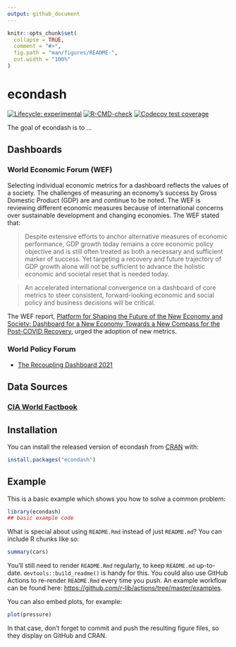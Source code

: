```yaml
---
output: github_document
---
```


<!-- README.md is generated from README.Rmd. Please edit that file -->

```r
knitr::opts_chunk$set(
  collapse = TRUE,
  comment = "#>",
  fig.path = "man/figures/README-",
  out.width = "100%"
)
```

# econdash

<!-- badges: start -->
[![Lifecycle: experimental](https://img.shields.io/badge/lifecycle-experimental-orange.svg)](https://lifecycle.r-lib.org/articles/stages.html#experimental)
[![R-CMD-check](https://github.com/RobWiederstein/econdash/workflows/R-CMD-check/badge.svg)](https://github.com/RobWiederstein/econdash/actions)
[![Codecov test coverage](https://codecov.io/gh/RobWiederstein/econdash/branch/main/graph/badge.svg)](https://app.codecov.io/gh/RobWiederstein/econdash?branch=main)
<!-- badges: end -->

The goal of econdash is to ...

## Dashboards

### World Economic Forum (WEF)

Selecting individual economic metrics for a dashboard reflects the values of a society.  The challenges of measuring an economy's success by Gross Domestic Product (GDP) are and continue to be noted.  The WEF is reviewing different economic measures because of international concerns over sustainable development and changing economies.  The WEF stated that:

> Despite extensive efforts to anchor alternative measures of economic performance, GDP growth today remains a core economic policy objective and is still often treated as both a necessary and sufficient marker of success. Yet targeting a recovery and future trajectory of GDP growth alone will not be sufficient to advance the holistic economic and societal reset that is needed today.

> An accelerated international convergence on a dashboard of core metrics to steer consistent, forward-looking economic and social policy and business decisions will be critical.

The WEF report, [Platform for Shaping the Future of the New Economy and Society:
Dashboard for a New Economy Towards a New Compass for the Post-COVID Recovery](https://www3.weforum.org/docs/WEF_Dashboard_for_a_New_Economy_2020.pdf), urged the adoption of new metrics.

### World Policy Forum 

- [The Recoupling Dashboard 2021](https://www.global-solutions-initiative.org/recoupling-dashboard/)

## Data Sources

### [CIA World Factbook](https://raw.githubusercontent.com/iancoleman/cia_world_factbook_api/master/data/factbook.json)






## Installation

You can install the released version of econdash from [CRAN](https://CRAN.R-project.org) with:

``` r
install.packages("econdash")
```

## Example

This is a basic example which shows you how to solve a common problem:

```r
library(econdash)
## basic example code
```

What is special about using `README.Rmd` instead of just `README.md`? You can include R chunks like so:

```r
summary(cars)
```

You'll still need to render `README.Rmd` regularly, to keep `README.md` up-to-date. `devtools::build_readme()` is handy for this. You could also use GitHub Actions to re-render `README.Rmd` every time you push. An example workflow can be found here: <https://github.com/r-lib/actions/tree/master/examples>.

You can also embed plots, for example:

```r
plot(pressure)
```

In that case, don't forget to commit and push the resulting figure files, so they display on GitHub and CRAN.
